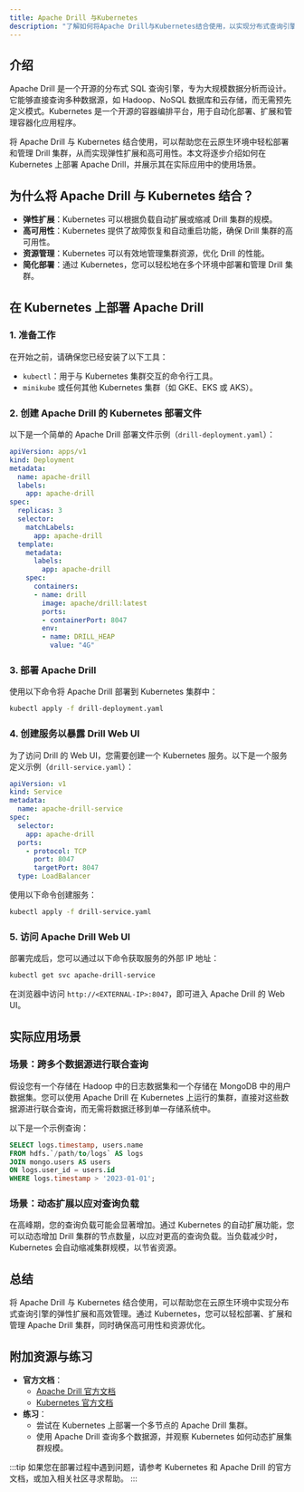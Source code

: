 ```yaml
---
title: Apache Drill 与Kubernetes
description: "了解如何将Apache Drill与Kubernetes结合使用，以实现分布式查询引擎的弹性扩展和高效管理。"
---
```


## 介绍

Apache Drill 是一个开源的分布式 SQL 查询引擎，专为大规模数据分析而设计。它能够直接查询多种数据源，如 Hadoop、NoSQL 数据库和云存储，而无需预先定义模式。Kubernetes 是一个开源的容器编排平台，用于自动化部署、扩展和管理容器化应用程序。

将 Apache Drill 与 Kubernetes 结合使用，可以帮助您在云原生环境中轻松部署和管理 Drill 集群，从而实现弹性扩展和高可用性。本文将逐步介绍如何在 Kubernetes 上部署 Apache Drill，并展示其在实际应用中的使用场景。

## 为什么将 Apache Drill 与 Kubernetes 结合？

- **弹性扩展**：Kubernetes 可以根据负载自动扩展或缩减 Drill 集群的规模。
- **高可用性**：Kubernetes 提供了故障恢复和自动重启功能，确保 Drill 集群的高可用性。
- **资源管理**：Kubernetes 可以有效地管理集群资源，优化 Drill 的性能。
- **简化部署**：通过 Kubernetes，您可以轻松地在多个环境中部署和管理 Drill 集群。

## 在 Kubernetes 上部署 Apache Drill

### 1. 准备工作

在开始之前，请确保您已经安装了以下工具：
- `kubectl`：用于与 Kubernetes 集群交互的命令行工具。
- `minikube` 或任何其他 Kubernetes 集群（如 GKE、EKS 或 AKS）。

### 2. 创建 Apache Drill 的 Kubernetes 部署文件

以下是一个简单的 Apache Drill 部署文件示例（`drill-deployment.yaml`）：

```yaml
apiVersion: apps/v1
kind: Deployment
metadata:
  name: apache-drill
  labels:
    app: apache-drill
spec:
  replicas: 3
  selector:
    matchLabels:
      app: apache-drill
  template:
    metadata:
      labels:
        app: apache-drill
    spec:
      containers:
      - name: drill
        image: apache/drill:latest
        ports:
        - containerPort: 8047
        env:
        - name: DRILL_HEAP
          value: "4G"
```

### 3. 部署 Apache Drill

使用以下命令将 Apache Drill 部署到 Kubernetes 集群中：

```bash
kubectl apply -f drill-deployment.yaml
```

### 4. 创建服务以暴露 Drill Web UI

为了访问 Drill 的 Web UI，您需要创建一个 Kubernetes 服务。以下是一个服务定义示例（`drill-service.yaml`）：

```yaml
apiVersion: v1
kind: Service
metadata:
  name: apache-drill-service
spec:
  selector:
    app: apache-drill
  ports:
    - protocol: TCP
      port: 8047
      targetPort: 8047
  type: LoadBalancer
```

使用以下命令创建服务：

```bash
kubectl apply -f drill-service.yaml
```

### 5. 访问 Apache Drill Web UI

部署完成后，您可以通过以下命令获取服务的外部 IP 地址：

```bash
kubectl get svc apache-drill-service
```

在浏览器中访问 `http://<EXTERNAL-IP>:8047`，即可进入 Apache Drill 的 Web UI。

## 实际应用场景

### 场景：跨多个数据源进行联合查询

假设您有一个存储在 Hadoop 中的日志数据集和一个存储在 MongoDB 中的用户数据集。您可以使用 Apache Drill 在 Kubernetes 上运行的集群，直接对这些数据源进行联合查询，而无需将数据迁移到单一存储系统中。

以下是一个示例查询：

```sql
SELECT logs.timestamp, users.name
FROM hdfs.`/path/to/logs` AS logs
JOIN mongo.users AS users
ON logs.user_id = users.id
WHERE logs.timestamp > '2023-01-01';
```

### 场景：动态扩展以应对查询负载

在高峰期，您的查询负载可能会显著增加。通过 Kubernetes 的自动扩展功能，您可以动态增加 Drill 集群的节点数量，以应对更高的查询负载。当负载减少时，Kubernetes 会自动缩减集群规模，以节省资源。

## 总结

将 Apache Drill 与 Kubernetes 结合使用，可以帮助您在云原生环境中实现分布式查询引擎的弹性扩展和高效管理。通过 Kubernetes，您可以轻松部署、扩展和管理 Apache Drill 集群，同时确保高可用性和资源优化。

## 附加资源与练习

- **官方文档**：
  - [Apache Drill 官方文档](https://drill.apache.org/docs/)
  - [Kubernetes 官方文档](https://kubernetes.io/docs/)
- **练习**：
  - 尝试在 Kubernetes 上部署一个多节点的 Apache Drill 集群。
  - 使用 Apache Drill 查询多个数据源，并观察 Kubernetes 如何动态扩展集群规模。

:::tip
如果您在部署过程中遇到问题，请参考 Kubernetes 和 Apache Drill 的官方文档，或加入相关社区寻求帮助。
:::